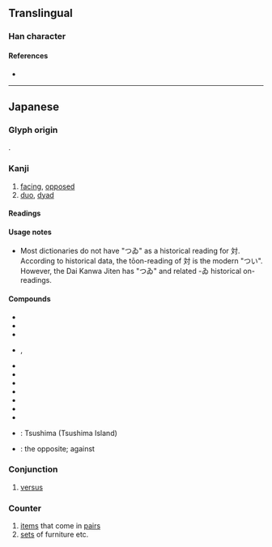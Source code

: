 {{also|對|对}}
{{character info/new}}
==Translingual==
{{Han simplified forms|對|対|对}}

===Han character===
{{Han char|rn=41|rad=寸|as=04|sn=7|four=|canj=YKDI|ids=⿰文寸}}

====References====
* {{Han ref|kx=0294.021|dkj=07419|dj=0581.140|hdz=10504.071|uh=5BFE|ud=23550}}

----

==Japanese==
{{ja-kanji forms|対|對}}

===Glyph origin===
{{Han simp|對|f=⿱业𦍌|t=文}}.

===Kanji===
{{ja-kanji|grade=3|rs=寸04|kyu=對}}

# [[facing]], [[opposed]]
# [[duo]], [[dyad]]

====Readings====
{{ja-readings
|goon=たい
|kanon=たい
|toon=つい<つゐ
|kun=あいて-<あひて-, こた-える<こた-へる, そろ-い<そろ-ひ, つれあ-い<つれあ-ひ, なら-ぶ, む-かう<む-かふ
|nanori=つし
}}

====Usage notes====
* Most dictionaries do not have "つゐ" as a historical reading for 対. According to historical data, the tōon-reading of 対 is the modern "つい". However, the Dai Kanwa Jiten has "つゐ" and related -ゐ historical on-readings.
{{attention|ja|please confirm this, this is translated from the Japanese Wikipedia}}

====Compounds====
* {{ja-r|対%応|たい%おう}}
* {{ja-r|対%外|たい%がい}}
* {{ja-r|対%決|たい%けつ}}
* {{ja-r|対%語|つい%ご}}, {{ja-r|対%語|たい%ご}}
* {{ja-r|対%策|たい%さく}}
* {{ja-r|対%称|たい%しょう}}
* {{ja-r|対%称 代%名%詞|たい%しょう だい%めい%し}}
* {{ja-r|対%象|たい%しょう}}
* {{ja-r|対%照|たい%しょう}}
* {{ja-r|対%局|たい%きょく}}
* {{ja-r|敵%対|てき%たい}}
* {{ja-r|対%馬|^つ%しま}}: Tsushima (Tsushima Island)
* {{ja-r|反%対|はん%たい}}: the opposite; against

{{ja-kanjitab|たい|yomi=o}}

===Conjunction===
{{ja-pos|たい|conjunction|kyu=對}}

# [[versus]]
#:{{syn|ja|バーサス|tr=bāsasu}}

{{ja-kanjitab|つい|yomi=o}}

===Counter===
{{ja-pos|つい|counter|kyu=對}}

# [[item]]s that come in [[pair]]s
# [[set]]s of furniture etc.